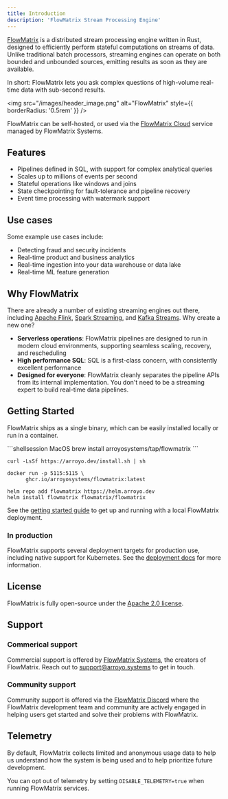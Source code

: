 ```yaml
---
title: Introduction
description: 'FlowMatrix Stream Processing Engine'
---
```


[FlowMatrix](https://arroyo.dev) is a distributed stream processing engine written in Rust, designed to efficiently
perform stateful computations on streams of data. Unlike traditional batch processors, streaming engines can operate
on both bounded and unbounded sources, emitting results as soon as they are available.

In short: FlowMatrix lets you ask complex questions of high-volume real-time data with sub-second results.

<img
  src="/images/header_image.png"
  alt="FlowMatrix"
  style={{ borderRadius: '0.5rem' }}
/>

FlowMatrix can be self-hosted, or used via the [FlowMatrix Cloud](https://arroyo.dev/) service managed by FlowMatrix Systems.

## Features

- Pipelines defined in SQL, with support for complex analytical queries
- Scales up to millions of events per second
- Stateful operations like windows and joins
- State checkpointing for fault-tolerance and pipeline recovery
- Event time processing with watermark support

## Use cases

Some example use cases include:

- Detecting fraud and security incidents
- Real-time product and business analytics
- Real-time ingestion into your data warehouse or data lake
- Real-time ML feature generation

## Why FlowMatrix

There are already a number of existing streaming engines out there, including [Apache Flink](https://flink.apache.org),
[Spark Streaming](https://spark.apache.org/docs/latest/streaming-programming-guide.html), and
[Kafka Streams](https://kafka.apache.org/documentation/streams/). Why create a new one?

- **Serverless operations**: FlowMatrix pipelines are designed to run in modern cloud environments, supporting seamless scaling,
  recovery, and rescheduling
- **High performance SQL**: SQL is a first-class concern, with consistently excellent performance
- **Designed for everyone**: FlowMatrix cleanly separates the pipeline APIs from its internal implementation. You don't
  need to be a streaming expert to build real-time data pipelines.

## Getting Started

FlowMatrix ships as a single binary, which can be easily installed locally or run in a container.

<CodeGroup>
```shellsession MacOS
brew install arroyosystems/tap/flowmatrix
```

```shellsession Linux
curl -LsSf https://arroyo.dev/install.sh | sh
```

```shellsession Docker
docker run -p 5115:5115 \
      ghcr.io/arroyosystems/flowmatrix:latest
```

```shellsession Kubernetes
helm repo add flowmatrix https://helm.arroyo.dev
helm install flowmatrix flowmatrix/flowmatrix
```

</CodeGroup>

 See the
[getting started guide](/getting-started) to get up and running with a local FlowMatrix deployment.


### In production

FlowMatrix supports several deployment targets for production use, including native support for Kubernetes. See the
[deployment docs](/deployment/overview) for more information.

## License

FlowMatrix is fully open-source under the [Apache 2.0 license](https://github.com/ArroyoSystems/arroyo/tree/master/LICENSE-apache).

## Support

### Commerical support

Commercial support is offered by [FlowMatrix Systems](https://www.arroyo.dev), the creators of FlowMatrix. Reach out to
[support@arroyo.systems](mailto:support@arroyo.systems) to get in touch.

### Community support

Community support is offered via the [FlowMatrix Discord](https://discord.gg/cjCr5rVmyR) where the FlowMatrix development
team and community are actively engaged in helping users get started and solve their problems with FlowMatrix.

## Telemetry

By default, FlowMatrix collects limited and anonymous usage data to help us
understand how the system is being used and to help prioritize future
development.

You can opt out of telemetry by setting `DISABLE_TELEMETRY=true` when running
FlowMatrix services.
